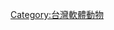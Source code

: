 {{cite book
 |url=http://shell.sinica.edu.tw/chinese/documentquery_c.php?No=200135
 |author1=[[賴景陽]]
 |year=1987
 |title=台灣的海螺（第二集）（The Sea-shells-2）
 |pages=116 pp
 |publisher=[[台灣省立博物館]]
 |accessdate=2017-03-14 |language=zh-hant }}
<includeonly>
[[Category:台灣軟體動物]]</includeonly>